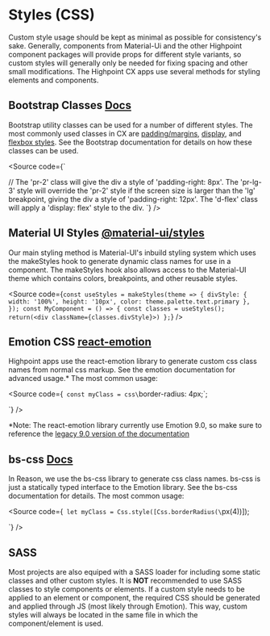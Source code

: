 
<Meta title='Standardization|General/Styles' />

# Styles (CSS)

Custom style usage should be kept as minimal as possible for consistency's sake. Generally, components from Material-Ui and the other Highpoint component packages will provide props for different style variants, so custom styles will generally only be needed for fixing spacing and other small modifications. The Highpoint CX apps use several methods for styling elements and components. 


## Bootstrap Classes [Docs](https://getbootstrap.com/docs/4.3/layout/utilities-for-layout/)

Bootstrap utility classes can be used for a number of different styles. The most commonly used classes in CX are [padding/margins](https://getbootstrap.com/docs/4.3/utilities/spacing/), [display](https://getbootstrap.com/docs/4.3/utilities/display/), and [flexbox styles](https://getbootstrap.com/docs/4.3/utilities/flex/). See the Bootstrap documentation for details on how these classes can be used.

<Source code={`
<div className="pr-2 pr-lg-3 d-flex" />
// The 'pr-2' class will give the div a style of 'padding-right: 8px'. The 'pr-lg-3' style will override the 'pr-2' style if the screen size is larger than the 'lg' breakpoint, giving the div a style of 'padding-right: 12px'. The 'd-flex' class will apply a 'display: flex' style to the div.
`} />

## Material UI Styles [@material-ui/styles](https://material-ui.com/styles/basics/) 

Our main styling method is Material-UI's inbuild styling system which uses the makeStyles hook to generate dynamic class names for use in a component. 
The makeStyles hook also allows access to the Material-UI theme which contains colors, breakpoints, and other reusable styles.

<Source code={`
const useStyles = makeStyles(theme => {
  divStyle: {
    width: '100%',
    height: '10px',
    color: theme.palette.text.primary
  },
});
const MyComponent = () => {
  const classes = useStyles();
  return(<div className={classes.divStyle}>)
};
`} />


## Emotion CSS [react-emotion](https://www.npmjs.com/package/react-emotion/v/9.2.12)

Highpoint apps use the react-emotion library to generate custom css class names from normal css markup. See the emotion documentation for advanced usage.* The most common usage:

<Source code={`
const myClass = css\`border-radius: 4px;\`;
<div className={myClass} />
`} />

*Note: The react-emotion library currently use Emotion 9.0, so make sure to reference the [legacy 9.0 version of the documentation](https://5bb1495273f2cf57a2cf39cc--emotion.netlify.com/docs/introduction)

## bs-css [Docs](https://github.com/SentiaAnalytics/bs-css)

In Reason, we use the bs-css library to generate css class names. bs-css is just a statically typed interface to the Emotion library. See the bs-css documentation for details. The most common usage:

<Source code={`
let myClass = Css.style([Css.borderRadius(\`px(4))]);
<div className={myClass} />
`} />

## SASS

Most projects are also equiped with a SASS loader for including some static classes and other custom styles. It is **NOT** recommended to use SASS classes to style components or elements. If a custom style needs to be applied to an element or component, the required CSS should be generated and applied through JS (most likely through Emotion). This way, custom styles will always be located in the same file in which the component/element is used.